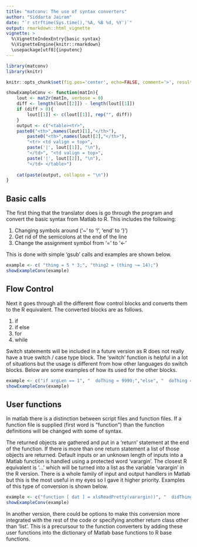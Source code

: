 ---
title: "matconv: The use of syntax converters"
author: "Siddarta Jairam"
date: "`r strftime(Sys.time(),'%A, %B %d, %Y')`"
output: rmarkdown::html_vignette
vignette: >
  %\VignetteIndexEntry{basic syntax}
  %\VignetteEngine{knitr::rmarkdown}
  \usepackage[utf8]{inputenc}
---


```{r setup, include=FALSE}
library(matconv)
library(knitr)

knitr::opts_chunk$set(fig.pos='center', echo=FALSE, comment='>', results='asis')

showExampleConv <- function(matIn){
	lout <- mat2r(matIn, verbose = 0)
	diff <- length(lout[[2]]) - length(lout[[1]])
	if (diff > 0){
		lout[[1]] <- c(lout[[1]], rep("", diff))
	}
	output <- c("<table><tr>",
    paste0("<th>",names(lout)[1],"</th>"),
		paste0("<th>",names(lout)[2],"</th>"),
		"<tr> <td valign = top>",
		paste('|', lout[[1]], "\n"),
		"</td>", "<td valign = top>",
		paste('|', lout[[2]], "\n"),
		"</td> </table>")
	
	cat(paste(output, collapse = "\n"))
}

```
## Basic calls

The first thing that the translator does is go through the program and convert the basic syntax from Matlab to R. This includes the following:

1. Changing symbols around ('~' to '!', 'end' to '}')
2. Get rid of the semicolons at the end of the line
3. Change the assignment symbol from '=' to '<-'

This is done with simple 'gsub' calls and examples are shown below.

```{r basSyntax}
example <- c( "thing = 5 * 3;", "thing2 = (thing ~= 14);")
showExampleConv(example)

```


## Flow Control

Next it goes through all the different flow control blocks and converts them to the R equivalent. The converted blocks are as follows.

1. if
2. if else
3. for
4. while

Switch statements will be included in a future version as R does not really have a true switch / case type block. The 'switch' function is helpful in a lot of situations but the usage is different from how other languages do switch blocks. Below are some examples of how its used for the other blocks.

```{r flow}
example <- c("if argLen == 1", "  doThing = 9999;","else", "  doThing = 1;","end")
showExampleConv(example)

```

## User functions

In matlab there is a distinction between script files and function files. If a function file is supplied (first word is "function") than the function definitions will be changed with some of syntax.

The returned objects are gathered and put in a 'return' statement at the end of the function. If there is more than one return statement a list of those objects are returned. Default inputs or an unknown length of inputs into a Matlab function is handled using a protected word 'varargin'. The closest R equivalent is '...' which will be turned into a list as the variable 'varargin' in the R version. There is a whole family of input and output handlers in Matlab but this is the most useful in my eyes so I gave it higher priority. Examples of this type of conversion is shown below.

```{r userFunctions}
example <- c("function [ dat ] = xlsReadPretty(varargin))", "  didThing = 1*3;", "  dat = didThing / 3;", "end")
showExampleConv(example)

```

In another version, there could be options to make this conversion more integrated with the rest of the code or specifying another return class other than 'list'. This is a precursour to the function converters by adding these user functions into the dictionary of Matlab base functions to R base functions.